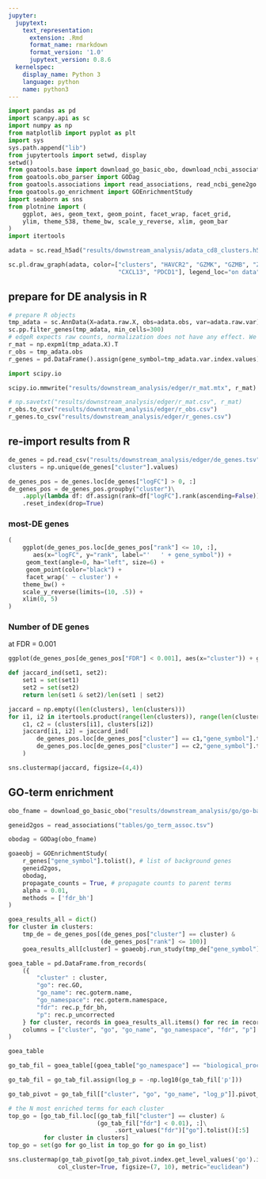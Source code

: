 ```yaml
---
jupyter:
  jupytext:
    text_representation:
      extension: .Rmd
      format_name: rmarkdown
      format_version: '1.0'
      jupytext_version: 0.8.6
  kernelspec:
    display_name: Python 3
    language: python
    name: python3
---
```


```python
import pandas as pd
import scanpy.api as sc
import numpy as np
from matplotlib import pyplot as plt
import sys
sys.path.append("lib")
from jupytertools import setwd, display
setwd()
from goatools.base import download_go_basic_obo, download_ncbi_associations
from goatools.obo_parser import GODag
from goatools.associations import read_associations, read_ncbi_gene2go
from goatools.go_enrichment import GOEnrichmentStudy
import seaborn as sns
from plotnine import (
    ggplot, aes, geom_text, geom_point, facet_wrap, facet_grid, 
    ylim, theme_538, theme_bw, scale_y_reverse, xlim, geom_bar
)
import itertools
```

```python
adata = sc.read_h5ad("results/downstream_analysis/adata_cd8_clusters.h5ad")
```

```python
sc.pl.draw_graph(adata, color=["clusters", "HAVCR2", "GZMK", "GZMB", "ZNF683", "CXCR5", "ENTPD1",
                               "CXCL13", "PDCD1"], legend_loc="on data", ncols=2)
```

## prepare for DE analysis in R

```python
# prepare R objects
tmp_adata = sc.AnnData(X=adata.raw.X, obs=adata.obs, var=adata.raw.var)
sc.pp.filter_genes(tmp_adata, min_cells=300)
# edgeR expects raw counts, normalization does not have any effect. We can therefore simply undo log1p
r_mat = np.expm1(tmp_adata.X).T
r_obs = tmp_adata.obs
r_genes = pd.DataFrame().assign(gene_symbol=tmp_adata.var.index.values)
```

```python
import scipy.io
```

```python
scipy.io.mmwrite("results/downstream_analysis/edger/r_mat.mtx", r_mat)
```

```python
# np.savetxt("results/downstream_analysis/edger/r_mat.csv", r_mat)
r_obs.to_csv("results/downstream_analysis/edger/r_obs.csv")
r_genes.to_csv("results/downstream_analysis/edger/r_genes.csv")
```

## re-import results from R

```python
de_genes = pd.read_csv("results/downstream_analysis/edger/de_genes.tsv", sep="\t", index_col=0)
clusters = np.unique(de_genes["cluster"].values)
```

```python
de_genes_pos = de_genes.loc[de_genes["logFC"] > 0, :]
de_genes_pos = de_genes_pos.groupby("cluster")\
    .apply(lambda df: df.assign(rank=df["logFC"].rank(ascending=False)))\
    .reset_index(drop=True)
```

### most-DE genes

```python
(
    ggplot(de_genes_pos.loc[de_genes_pos["rank"] <= 10, :],
       aes(x="logFC", y="rank", label="'   ' + gene_symbol")) +
     geom_text(angle=0, ha="left", size=6) +
     geom_point(color="black") + 
     facet_wrap(' ~ cluster') + 
    theme_bw() + 
    scale_y_reverse(limits=(10, .5)) + 
    xlim(0, 5)
)
```

### Number of DE genes
at FDR = 0.001

```python
ggplot(de_genes_pos[de_genes_pos["FDR"] < 0.001], aes(x="cluster")) + geom_bar()
```

```python
def jaccard_ind(set1, set2):
    set1 = set(set1)
    set2 = set(set2)
    return len(set1 & set2)/len(set1 | set2)
```

```python
jaccard = np.empty((len(clusters), len(clusters)))
for i1, i2 in itertools.product(range(len(clusters)), range(len(clusters))):
    c1, c2 = (clusters[i1], clusters[i2])
    jaccard[i1, i2] = jaccard_ind(
        de_genes_pos.loc[de_genes_pos["cluster"] == c1,"gene_symbol"].tolist(),
        de_genes_pos.loc[de_genes_pos["cluster"] == c2,"gene_symbol"].tolist()
    )
```

```python
sns.clustermap(jaccard, figsize=(4,4))
```

## GO-term enrichment

```python
obo_fname = download_go_basic_obo("results/downstream_analysis/go/go-basic.obo")
```

```python
geneid2gos = read_associations("tables/go_term_assoc.tsv")
```

```python
obodag = GODag(obo_fname)
```

```python
goaeobj = GOEnrichmentStudy(
    r_genes["gene_symbol"].tolist(), # list of background genes 
    geneid2gos, 
    obodag, 
    propagate_counts = True, # propagate counts to parent terms
    alpha = 0.01,
    methods = ['fdr_bh']
)
```

```python
goea_results_all = dict()
for cluster in clusters:
    tmp_de = de_genes_pos[(de_genes_pos["cluster"] == cluster) &
                          (de_genes_pos["rank"] <= 100)]
    goea_results_all[cluster] = goaeobj.run_study(tmp_de["gene_symbol"].tolist()) # list of genes to test. 
```

```python
goea_table = pd.DataFrame.from_records(
    ({
        "cluster" : cluster,
        "go": rec.GO,
        "go_name": rec.goterm.name,
        "go_namespace": rec.goterm.namespace,
        "fdr": rec.p_fdr_bh,
        "p": rec.p_uncorrected
    } for cluster, records in goea_results_all.items() for rec in records),
    columns = ["cluster", "go", "go_name", "go_namespace", "fdr", "p"]
)

```

```python
goea_table
```

```python
go_tab_fil = goea_table[(goea_table["go_namespace"] == "biological_process")]
```

```python
go_tab_fil = go_tab_fil.assign(log_p = -np.log10(go_tab_fil['p']))
```

```python
go_tab_pivot = go_tab_fil[["cluster", "go", "go_name", "log_p"]].pivot_table(index=["go", "go_name"], columns="cluster")
```

```python
# the N most enriched terms for each cluster
top_go = [go_tab_fil.loc[(go_tab_fil["cluster"] == cluster) & 
                         (go_tab_fil["fdr"] < 0.01), :]\
                              .sort_values("fdr")["go"].tolist()[:5] 
          for cluster in clusters]
top_go = set(go for go_list in top_go for go in go_list)
```

```python
sns.clustermap(go_tab_pivot[go_tab_pivot.index.get_level_values('go').isin(top_go)],
              col_cluster=True, figsize=(7, 10), metric="euclidean")
```

```python

```

```python

```
